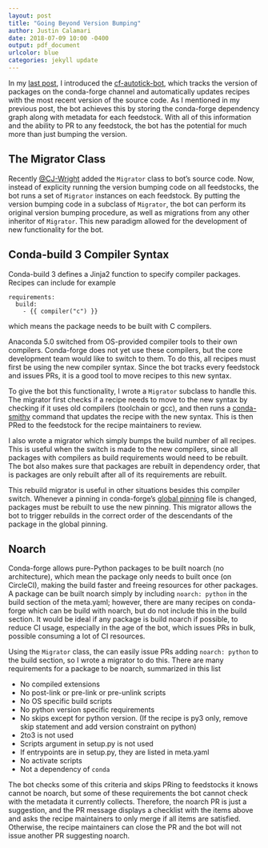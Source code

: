 ```yaml
---
layout: post
title: "Going Beyond Version Bumping"
author: Justin Calamari
date: 2018-07-09 10:00 -0400
output: pdf_document
urlcolor: blue
categories: jekyll update
---
```


In my [last post]({{ site.baseurl }}{{% post_url 2018-06-11-introduction
%}}), I introduced the [cf-autotick-bot][cf-scripts], which tracks the
version of packages on the conda-forge channel and automatically updates
recipes with the most recent version of the source code. As I mentioned in
my previous post, the bot achieves this by storing the conda-forge
dependency graph along with metadata for each feedstock. With all of this
information and the ability to PR to any feedstock, the bot has the
potential for much more than just bumping the version.

## The Migrator Class

Recently [\@CJ-Wright][CJ] added the `Migrator` class to bot's source code.
Now, instead of explicity running the version bumping code on all
feedstocks, the bot runs a set of `Migrator` instances on each feedstock. By
putting the version bumping code in a subclass of `Migrator`, the bot can
perform its original version bumping procedure, as well as migrations from
any other inheritor of `Migrator`. This new paradigm allowed for the
development of new functionality for the bot.

## Conda-build 3 Compiler Syntax

Conda-build 3 defines a Jinja2 function to specify compiler packages.
Recipes can include for example
```
requirements:
  build:
    - {{ compiler("c") }}
```
which means the package needs to be built with C compilers.

Anaconda 5.0 switched from OS-provided compiler tools to their own
compilers. Conda-forge does not yet use these compilers, but the core
development team would like to switch to them. To do this, all recipes must
first be using the new compiler syntax. Since the bot tracks every feedstock
and issues PRs, it is a good tool to move recipes to this new syntax.

To give the bot this functionality, I wrote a `Migrator` subclass to handle
this. The migrator first checks if a recipe needs to move to the new syntax
by checking if it uses old compilers (toolchain or gcc), and then runs a
[conda-smithy][smithy] command that updates the recipe with the new syntax.
This is then PRed to the feedstock for the recipe maintainers to review.

I also wrote a migrator which simply bumps the build number of all recipes.
This is useful when the switch is made to the new compilers, since all
packages with compilers as build requirements would need to be rebuilt. The
bot also makes sure that packages are rebuilt in dependency order, that is
packages are only rebuilt after all of its requirements are rebuilt.

This rebuild migrator is useful in other situations besides this compiler
switch. Whenever a pinning in conda-forge's [global pinning][pinning] file
is changed, packages must be rebuilt to use the new pinning. This migrator
allows the bot to trigger rebuilds in the correct order of the descendants
of the package in the global pinning.

## Noarch

Conda-forge allows pure-Python packages to be built noarch (no
architecture), which mean the package only needs to built once (on
CircleCI), making the build faster and freeing resources for other packages.
A package can be built noarch simply by including `noarch: python` in the
build section of the meta.yaml; however, there are many recipes on
conda-forge which can be build with noarch, but do not include this in the
build section. It would be ideal if any package is build noarch if possible,
to reduce CI usage, especially in the age of the bot, which issues PRs in
bulk, possible consuming a lot of CI resources.

Using the `Migrator` class, the can easily issue PRs adding `noarch: python`
to the build section, so I wrote a migrator to do this. There are many
requirements for a package to be noarch, summarized in this list

* No compiled extensions
* No post-link or pre-link or pre-unlink scripts
* No OS specific build scripts
* No python version specific requirements
* No skips except for python version. (If the recipe is py3 only, remove
  skip statement and add version constraint on python)
* 2to3 is not used
* Scripts argument in setup.py is not used
* If entrypoints are in setup.py, they are listed in meta.yaml
* No activate scripts
* Not a dependency of `conda`

The bot checks some of this criteria and skips PRing to feedstocks it knows
cannot be noarch, but some of these requirements the bot cannot check with
the metadata it currently collects. Therefore, the noarch PR is just a
suggestion, and the PR message displays a checklist with the items above and
asks the recipe maintainers to only merge if all items are satisfied.
Otherwise, the recipe maintainers can close the PR and the bot will not
issue another PR suggesting noarch.


[cf-scripts]: https://github.com/regro/cf-scripts
[CJ]: https://github.com/CJ-Wright
[smithy]: https://github.com/conda-forge/conda-smithy
[pinning]: https://github.com/conda-forge/conda-forge-pinning-feedstock/blob/master/recipe/conda_build_config.yaml`:w
